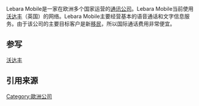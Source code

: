 {{多個問題|
{{Orphan|time=2016-12-17T11:45:10+00:00}}
{{NotChineseTitle|time=2015-12-14T04:39:24+00:00}}
{{unreferenced|time=2011-12-10T08:04:43+00:00}}
}}
{{Infobox Company |
 company_name =Lebara Mobile|
 company_logo =|
 foundation =2001年9月|
 products =移动电话服务|
 revenue =650万欧元|
 homepage = [http://www.lebara.com]|
}}
Lebara Mobile是一家在欧洲多个国家运营的[[通讯公司|通讯公司]]。Lebara Mobile当前使用[[沃达丰|沃达丰]]（英国）的网络。Lebara Mobile主要经营基本的语音通话和文字信息服务。由于该公司的主要目标客户是新[[移民|移民]]，所以国际通话费用非常便宜。
==参写==
[[沃达丰|沃达丰]]
==引用来源==

[[Category:歐洲公司|Category:歐洲公司]]